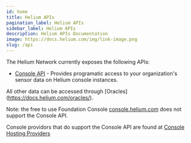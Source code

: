 ```yaml
---
id: home
title: Helium APIs
pagination_label: Helium APIs
sidebar_label: Helium APIs
description: Helium APIs Documentation
image: https://docs.helium.com/img/link-image.png
slug: /api
---
```


The Helium Network currently exposes the following APIs:

- [Console API](/api/console) - Provides programatic access to your organization's sensor data on
  Helium console instances.

All other data can be accessed through [Oracles] (https://docs.helium.com/oracles/).

Note: the free to use Foundation Console [console.helium.com](https://console.helium.com) does not
support the Console API.

Console providors that do support the Console API are found at
[Console Hosting Providers](https://docs.helium.com/use-the-network/console/hosting-providers)
